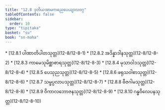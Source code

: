 ```yaml
---
title: "12.8 ဒုတိယအာမကဓညပေယျာလဝဂ္ဂ"
tableOfContents: false
sidebar:
  order: 10
type: "tipitaka"
basket: "su"
book: "sn-maha"
---
```



<DynamicBreadcrumb />



<TableOfContents book="sn-maha" section="12.8">
* [12.8.1 ပါဏာတိပါတသုတ္တ](12-8/12-8-1)
* [12.8.2 အဒိန္နာဒါနသုတ္တ](12-8/12-8-2)
* [12.8.3 ကာမေသုမိစ္ဆာစာရသုတ္တ](12-8/12-8-3)
* [12.8.4 မုသာဝါဒသုတ္တ](12-8/12-8-4)
* [12.8.5 ပေသုညသုတ္တ](12-8/12-8-5)
* [12.8.6 ဖရုသဝါစာသုတ္တ](12-8/12-8-6)
* [12.8.7 သမ္ဖပ္ပလာပသုတ္တ](12-8/12-8-7)
* [12.8.8 ဗီဇဂါမသုတ္တ](12-8/12-8-8)
* [12.8.9 ဝိကာလဘောဇနသုတ္တ](12-8/12-8-9)
* [12.8.10 ဂန္ဓဝိလေပနသုတ္တ](12-8/12-8-10)
</TableOfContents>